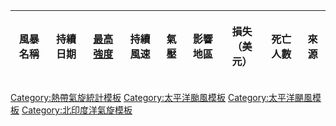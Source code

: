 {| class="wikitable sortable plainrowheaders" style="margin:auto"
! scope="col" | 風暴名稱
! scope="col" | 持續日期
! scope="col" | [[熱帶氣旋風級|最高強度]]
! scope="col" | 持續風速
! scope="col" | 氣壓
! scope="col" class="unsortable"|影響地區
! scope="col" | 損失<br>（美元）
! scope="col" | 死亡人數
! scope="col" class="unsortable"|來源
<noinclude>
|}
[[Category:熱帶氣旋統計模板]]
[[Category:太平洋颱風模板]]
[[Category:太平洋颶風模板]]
[[Category:北印度洋氣旋模板]]
</noinclude>